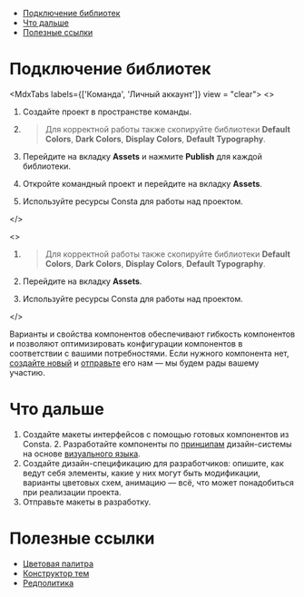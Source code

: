 
<MdxMenu>

- [Подключение библиотек](#подключение-библиотек)
- [Что дальше](#что-дальше)
- [Полезные ссылки](#полезные-ссылки)

</MdxMenu>

# Подключение библиотек

<MdxTabs labels={['Команда', 'Личный аккаунт']} view = "clear">
<>

1. Создайте проект в пространстве команды.
2. > Для корректной работы также скопируйте библиотеки **Default Colors**, **Dark Colors**, **Display Colors**, **Default Typography**.

3. Перейдите на вкладку **Assets** и нажмите **Publish** для каждой библиотеки.
4. Откройте командный проект и перейдите на вкладку **Assets**.
5. Используйте ресурсы Consta для работы над проектом.

</>

<>

1.  > Для корректной работы также скопируйте библиотеки **Default Colors**, **Dark Colors**, **Display Colors**, **Default Typography**.

2.  Перейдите на вкладку **Assets**.
3.  Используйте ресурсы Consta для работы над проектом.

</>
</MdxTabs>

Варианты и свойства компонентов обеспечивают гибкость компонентов и позволяют оптимизировать конфигурации компонентов в соответствии с вашими потребностями. Если нужного компонента нет, [создайте новый](##LIBS.LIB.STAND/lib:portal/stand:contributers-componentguide) и [отправьте](##LIBS.LIB.STAND/lib:portal/stand:contributers-addcomponent) его нам — мы будем рады вашему участию.

# Что дальше

1. Создайте макеты интерфейсов с помощью готовых компонентов из Consta. 2. Разработайте компоненты по [принципам](##LIBS.LIB.STAND/lib:portal/stand:startwork-aboutconsta) дизайн-системы на основе [визуального языка](##LIBS.LIB.STAND/lib:portal/stand:startwork-visualstyle).
2. Создайте дизайн-спецификацию для разработчиков: опишите, как ведут себя элементы, какие у них могут быть модификации, варианты цветовых схем, анимацию — всё, что может понадобиться при реализации проекта.
3. Отправьте макеты в разработку.

# Полезные ссылки

- [Цветовая палитра](##LIBS.LIB.STAND/lib:portal/stand:colorpalette)
- [Конструктор тем](##LIBS.LIB.STAND/lib:portal/stand:themeconstuctor)
- [Редполитика](##LIBS.LIB.STAND/lib:portal/stand:guidelines-editorialpolicy)
